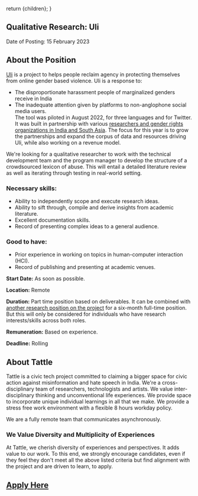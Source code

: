 
  return <DefaultLayoutNarrow>{children}</DefaultLayoutNarrow>;
}

## Qualitative Research: Uli

Date of Posting: 15 February 2023

## About the Position
[Uli](uli.tattle.co.in) is a project to helps people reclaim agency in protecting themselves from online gender based violence. Uli is a response to:
- The disproportionate harassment people of marginalized genders receive in India
- The inadequate attention given by platforms to non-anglophone social media users.  
The tool was piloted in August 2022, for three languages and for Twitter. It was built in partnership with various [researchers and gender rights organizations in India and South Asia](https://uli.tattle.co.in/about). The focus for this year is to grow the partnerships and expand the corpus of data and resources driving Uli, while also working on a revenue model. 

We're looking for a qualitative researcher to work with the technical development team and the program manager to develop the structure of a crowdsourced lexicon of abuse. This will entail a detailed literature review as well as iterating through testing in real-world setting. 

### Necessary skills: 
- Ability to independently scope and execute research ideas.
- Ability to sift through, compile and derive insights from academic literature.   
- Excellent documentation skills.
- Record of presenting complex ideas to a general audience.  

### Good to have:
- Prior experience in working on topics in human-computer interaction (HCI).
- Record of publishing and presenting at academic venues.

**Start Date:** As soon as possible.

**Location:** Remote

**Duration:** Part time position based on deliverables. 
It can be combined with [another research position on the project](https://tattle.co.in/career/uli-research-2/) for a six-month full-time position. But this will only be considered for individuals who have research interests/skills across both roles.  

**Remuneration:** Based on experience. 

**Deadline:** Rolling 

## About Tattle
Tattle is a civic tech project committed to claiming a bigger space for civic action against misinformation and hate speech in India. We're a cross-disciplinary team of researchers, technologists and artists. We value inter-disciplinary thinking and unconventional life experiences. We provide space to incorporate unique individual learnings in all that we make. We provide a stress free work environment with a flexible 8 hours workday policy. 


We are a fully remote team that communicates asynchronously.

### We Value Diversity and Multiplicity of Experiences
At Tattle, we cherish diversity of experiences and perspectives. It adds value to our work. To this end, we strongly encourage candidates, even if they feel they don't meet all the above listed criteria but find alignment with the project and are driven to learn, to apply.

## [Apply Here](https://docs.google.com/forms/d/e/1FAIpQLSf9kH9vWZoscBzxMITtxbTlmUJlogj9HejsZXUjs_H1dzssuQ/viewform?usp=sf_link)
